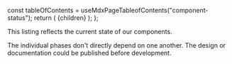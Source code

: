 
<!-- vale off -->

  const tableOfContents = useMdxPageTableofContents("component-status");
  return (
    <DocLayout
      description="A detailed breakdown of our components and the status of their implementation."
      title="Component status 🚀"
      location={location}
      path="/component-status/"
      tableOfContents={tableOfContents}
    >
      {children}
    </DocLayout>
  );
};

<!-- vale on -->

This listing reflects the current state of our components.

The individual phases don't directly depend on one another.
The design or documentation could be published before development.

<ComponentStatusList />
